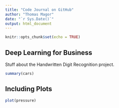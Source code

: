 ```yaml
---
title: "Code Journal on GitHub"
author: "Thomas Magor"
date: "`r Sys.Date()`"
output: html_document
---
```


```r
knitr::opts_chunk$set(echo = TRUE)
```

## Deep Learning for Business

Stuff about the Handwritten Digit Recognition project.
```r
summary(cars)
```

## Including Plots

```r
plot(pressure)
```
